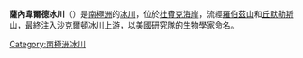 {{coord|85|26|S|176|25|W|type:glacier_region:AQ|display=title}}

'''薩內韋爾德冰川'''（{{lang-en|Zaneveld Glacier}}）是[[南極洲|南極洲]]的[[冰川|冰川]]，位於[[杜費克海岸|杜費克海岸]]，流經[[羅伯茲山|羅伯茲山]]和[[丘默勒斯山|丘默勒斯山]]，最終注入[[沙克爾頓冰川|沙克爾頓冰川]]上游，以[[美國|美國]]研究隊的生物學家命名。

{{DEFAULTSORT:Zaneveld Glacier}}
[[Category:南極洲冰川|Category:南極洲冰川]]


{{DufekCoast-geo-stub}}